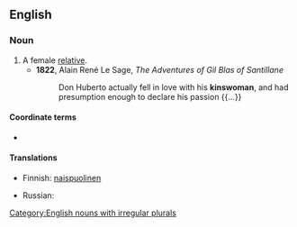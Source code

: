 ==English==

===Noun===
{{en-noun|kinswomen}}

# A female [[relative]].
#* '''1822''', Alain René Le Sage, ''The Adventures of Gil Blas of Santillane''
#*: Don Huberto actually fell in love with his '''kinswoman''', and had presumption enough to declare his passion {{...}}

====Coordinate terms====
* {{l|en|kinsman}}

====Translations====
{{trans-top|female relative}}
* Finnish: [[naispuolinen#Finnish|naispuolinen]] {{t+|fi|sukulainen}}
{{trans-mid}}
* Russian: {{t+|ru|ро́дственница|f}}
{{trans-bottom}}

[[Category:English nouns with irregular plurals]]